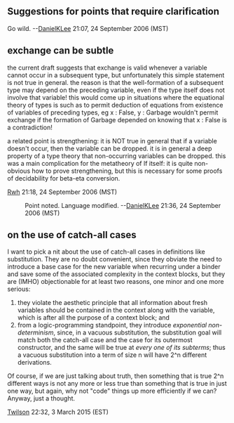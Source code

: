 == Suggestions for points that require clarification ==

Go wild. --[[User:DanielKLee|DanielKLee]] 21:07, 24 September 2006 (MST)

== exchange can be subtle ==

the current draft suggests that exchange is valid whenever a variable cannot occur in a subsequent type, but unfortunately this simple statement is not true in general.  the reason is that the well-formation of a subsequent type may depend on the preceding variable, even if the type itself does not involve that variable!  this would come up in situations where the equational theory of types is such as to permit deduction of equations from existence of variables of preceding types, eg x : False, y : Garbage wouldn't permit exchange if the formation of Garbage depended on knowing that x : False is a contradiction!

a related point is strengthening: it is NOT true in general that if a variable doesn't occur, then the variable can be dropped.  it is in general a deep property of a type theory that non-occurring variables can be dropped.  this was a main complication for the metatheory of lf itself: it is quite non-obvious how to prove strengthening, but this is necessary for some proofs of decidability for beta-eta conversion.

[[User:Rwh|Rwh]] 21:18, 24 September 2006 (MST)

: Point noted. Language modified. --[[User:DanielKLee|DanielKLee]] 21:36, 24 September 2006 (MST)

== on the use of catch-all cases ==

I want to pick a nit about the use of catch-all cases in definitions like substitution. They are no doubt convenient, since they obviate the need to introduce a base case for the new variable when recurring under a binder and save some of the associated complexity in the context blocks, but they are (IMHO) objectionable for at least two reasons, one minor and one more serious:

# they violate the aesthetic principle that all information about fresh variables should be contained in the context along with the variable, which is after all the purpose of a context block; and
# from a logic-programming standpoint, they introduce ''exponential non-determinism'', since, in a vacuous substitution, the substitution goal will match both the catch-all case and the case for its outermost constructor, and the same will be true at ''every one of its subterms''; thus a vacuous substitution into a term of size n will have 2^n different derivations.

Of course, if we are just talking about truth, then something that is true 2^n different ways is not any more or less true than something that is true in just one way, but again, why not "code" things up more efficiently if we can? Anyway, just a thought.

[[User:Twilson|Twilson]] 22:32, 3 March 2015 (EST)